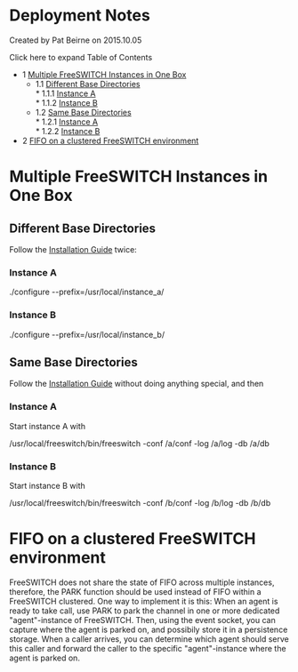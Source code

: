 
# Deployment Notes 

 Created by  Pat Beirne on 2015.10.05

Click here to expand Table of Contents

* 1 [Multiple FreeSWITCH Instances in One Box](#multiple-freeswitch-instances-in-one-box)  
   * 1.1 [Different Base Directories](#different-base-directories)  
         * 1.1.1 [Instance A](#instance-a)  
         * 1.1.2 [Instance B](#instance-b)  
   * 1.2 [Same Base Directories](#same-base-directories)  
         * 1.2.1 [Instance A](#instance-a)  
         * 1.2.2 [Instance B](#instance-a)
* 2 [FIFO on a clustered FreeSWITCH environment](#fifo-on-a-clustered-freeswitch-environment)

# Multiple FreeSWITCH Instances in One Box

## Different Base Directories

Follow the [Installation Guide](https://wiki.freeswitch.org/wiki/Installation%5FGuide "Installation Guide") twice:

### Instance A

./configure --prefix=/usr/local/instance_a/

### Instance B

./configure --prefix=/usr/local/instance_b/

## Same Base Directories

Follow the [Installation Guide](https://wiki.freeswitch.org/wiki/Installation%5FGuide "Installation Guide") without doing anything special, and then

### Instance A

Start instance A with

/usr/local/freeswitch/bin/freeswitch -conf /a/conf -log /a/log -db /a/db

### Instance B

Start instance B with

/usr/local/freeswitch/bin/freeswitch -conf /b/conf -log /b/log -db /b/db

# FIFO on a clustered FreeSWITCH environment

FreeSWITCH does not share the state of FIFO across multiple instances, therefore, the PARK function should be used instead of FIFO within a FreeSWITCH clustered. One way to implement it is this: When an agent is ready to take call, use PARK to park the channel in one or more dedicated "agent"-instance of FreeSWITCH. Then, using the event socket, you can capture where the agent is parked on, and possibily store it in a persistence storage. When a caller arrives, you can determine which agent should serve this caller and forward the caller to the specific "agent"-instance where the agent is parked on.


